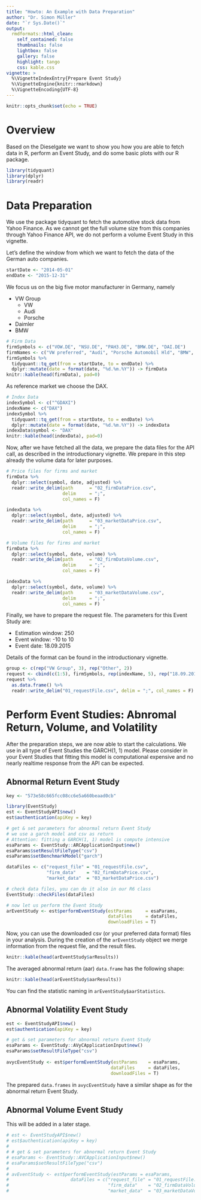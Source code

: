 ---
title: "Howto: An Example with Data Preparation"
author: "Dr. Simon Müller"
date: "`r Sys.Date()`"
output:
  rmdformats::html_clean:
    self_contained: false
    thumbnails: false
    lightbox: false
    gallery: false
    highlight: tango
    css: kable.css
vignette: >
  %\VignetteIndexEntry{Prepare Event Study}
  %\VignetteEngine{knitr::rmarkdown}
  %\VignetteEncoding{UTF-8}
---

```{r setup, include=FALSE}
knitr::opts_chunk$set(echo = TRUE)
```

# Overview

Based on the Dieselgate we want to show you how you are able to fetch data in R, perform an Event Study, and do some basic plots with our R package. 

```{r, message=F, echo=T, eval=FALSE}
library(tidyquant)
library(dplyr)
library(readr)
```

# Data Preparation

We use the package tidyquant to fetch the automotive stock data from Yahoo Finance. As we cannot get the full volume size from this companies through Yahoo Finance API, we do not perform a volume Event Study in this vignette.

Let's define the window from which we want to fetch the data of the German auto companies.
```{r, eval=FALSE}
startDate <- "2014-05-01"
endDate <- "2015-12-31"
```

We focus us on the big five motor manufacturer in Germany, namely

- VW Group
    - VW
    - Audi
    - Porsche
- Daimler
- BMW

```{r, eval=FALSE}
# Firm Data
firmSymbols <- c("VOW.DE", "NSU.DE", "PAH3.DE", "BMW.DE", "DAI.DE")
firmNames <- c("VW preferred", "Audi", "Porsche Automobil Hld", "BMW", "Daimler")
firmSymbols %>% 
  tidyquant::tq_get(from = startDate, to = endDate) %>% 
  dplyr::mutate(date = format(date, "%d.%m.%Y")) -> firmData
knitr::kable(head(firmData), pad=0)
```

As reference market we choose the DAX.

```{r, eval=FALSE}
# Index Data
indexSymbol <- c("^GDAXI")
indexName <- c("DAX")
indexSymbol %>% 
  tidyquant::tq_get(from = startDate, to = endDate) %>% 
  dplyr::mutate(date = format(date, "%d.%m.%Y")) -> indexData
indexData$symbol <- "DAX"
knitr::kable(head(indexData), pad=0)
```

Now, after we have fetched all the data, we prepare the data files for the API call, as described in the introductionary vignette. We prepare in this step already the volume data for later purposes. 
```{r, eval=FALSE}
# Price files for firms and market
firmData %>% 
  dplyr::select(symbol, date, adjusted) %>% 
  readr::write_delim(path      = "02_firmDataPrice.csv", 
                     delim     = ";", 
                     col_names = F)

indexData %>% 
  dplyr::select(symbol, date, adjusted) %>% 
  readr::write_delim(path      = "03_marketDataPrice.csv", 
                     delim     = ";", 
                     col_names = F)

# Volume files for firms and market
firmData %>% 
  dplyr::select(symbol, date, volume) %>% 
  readr::write_delim(path      = "02_firmDataVolume.csv", 
                     delim     = ";", 
                     col_names = F)

indexData %>% 
  dplyr::select(symbol, date, volume) %>% 
  readr::write_delim(path      = "03_marketDataVolume.csv", 
                     delim     = ";", 
                     col_names = F)
```

Finally, we have to prepare the request file. The parameters for this Event Study are:

- Estimation window: 250
- Event window: -10 to 10
- Event date: 18.09.2015

Details of the format can be found in the introductionary vignette.

```{r, eval=FALSE}
group <- c(rep("VW Group", 3), rep("Other", 2))
request <- cbind(c(1:5), firmSymbols, rep(indexName, 5), rep("18.09.2015", 5), group, rep(-10, 5), rep(10, 5), rep(-11, 5), rep(250, 5))
request %>% 
  as.data.frame() %>% 
  readr::write_delim("01_requestFile.csv", delim = ";", col_names = F)
```


# Perform Event Studies: Abnromal Return, Volume, and Volatility

After the preparation steps, we are now able to start the calculations. We use in all type of Event Studies the GARCH(1, 1) model. Please consider in your Event Studies that fitting this model is computational expensive and no nearly realtime response from the API can be expected. 

## Abnormal Return Event Study

```{r, message=F, eval=F}
key <- "573e58c665fcc08cc6e5a660beaad0cb"

library(EventStudy)
est <- EventStudyAPI$new()
est$authentication(apiKey = key)

# get & set parameters for abnormal return Event Study
# we use a garch model and csv as return
# Attention: fitting a GARCH(1, 1) model is compute intensive
esaParams <- EventStudy::ARCApplicationInput$new()
esaParams$setResultFileType("csv")
esaParams$setBenchmarkModel("garch")

dataFiles <- c("request_file" = "01_requestFile.csv",
               "firm_data"    = "02_firmDataPrice.csv",
               "market_data"  = "03_marketDataPrice.csv")

# check data files, you can do it also in our R6 class
EventStudy::checkFiles(dataFiles)

# now let us perform the Event Study
arEventStudy <- est$performEventStudy(estParams     = esaParams, 
                                      dataFiles     = dataFiles, 
                                      downloadFiles = T)
```

Now, you can use the downloaded csv (or your preferred data format) files in your analysis. During the creation of the `arEventStudy` object we merge information from the request file, and the result files.

```{r, eval=F}
knitr::kable(head(arEventStudy$arResults))
```


The averaged abnormal return (aar) `data.frame` has the following shape:

```{r, eval=F}
knitr::kable(head(arEventStudy$aarResults))
```

You can find the statistic naming in `arEventStudy$aarStatistics`.


## Abnormal Volatility Event Study

```{r, message=F, eval=F}
est <- EventStudyAPI$new()
est$authentication(apiKey = key)

# get & set parameters for abnormal return Event Study
esaParams <- EventStudy::AVyCApplicationInput$new()
esaParams$setResultFileType("csv")
 
avycEventStudy <- est$performEventStudy(estParams    = esaParams, 
                                       dataFiles     = dataFiles,
                                       downloadFiles = T)
```

The prepared `data.frames` in `avycEventStudy` have a similar shape as for the abnormal return Event Study. 

## Abnormal Volume Event Study

This will be added in a later stage.

```{r, eval=F}
# est <- EventStudyAPI$new()
# est$authentication(apiKey = key)
# 
# # get & set parameters for abnormal return Event Study
# esaParams <- EventStudy::AVCApplicationInput$new()
# esaParams$setResultFileType("csv")
# 
# avEventStudy <- est$performEventStudy(estParams = esaParams,
#                       dataFiles = c("request_file" = "01_requestFile.csv",
#                                     "firm_data"    = "02_firmDataVolume.csv",
#                                     "market_data"  = "03_marketDataVolume.csv"))
```

